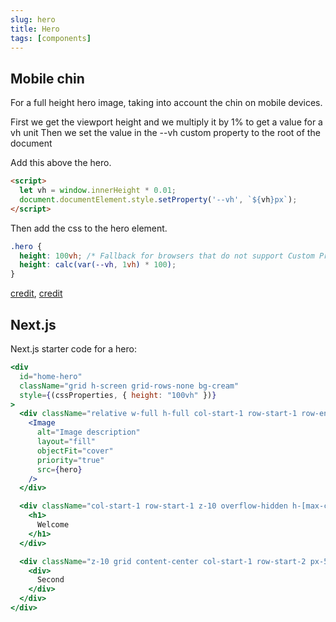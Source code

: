 ```yaml
---
slug: hero
title: Hero
tags: [components]
---
```


<!--truncate-->

## Mobile chin

For a full height hero image, taking into account the chin on mobile devices.

First we get the viewport height and we multiply it by 1% to get a value for a vh unit
Then we set the value in the --vh custom property to the root of the document

Add this above the hero.

```html
<script>
  let vh = window.innerHeight * 0.01;
  document.documentElement.style.setProperty('--vh', `${vh}px`);
</script>
```

Then add the css to the hero element.

```css
.hero {
  height: 100vh; /* Fallback for browsers that do not support Custom Properties */
  height: calc(var(--vh, 1vh) * 100);
}
```

[credit](https://ishadeed.com/article/cross-browser-development/#viewport-units), [credit](https://css-tricks.com/the-trick-to-viewport-units-on-mobile/)

## Next.js

Next.js starter code for a hero:

```jsx
<div
  id="home-hero"
  className="grid h-screen grid-rows-none bg-cream"
  style={(cssProperties, { height: "100vh" })}
>
  <div className="relative w-full h-full col-start-1 row-start-1 row-end-3">
    <Image
      alt="Image description"
      layout="fill"
      objectFit="cover"
      priority="true"
      src={hero}
    />
  </div>

  <div className="col-start-1 row-start-1 z-10 overflow-hidden h-[max-content]">
    <h1>
      Welcome
    </h1>
  </div>

  <div className="z-10 grid content-center col-start-1 row-start-2 px-5 mb-4 xl:px-8 2xl:px-36">
    <div>
      Second
    </div>
  </div>
</div>
```
